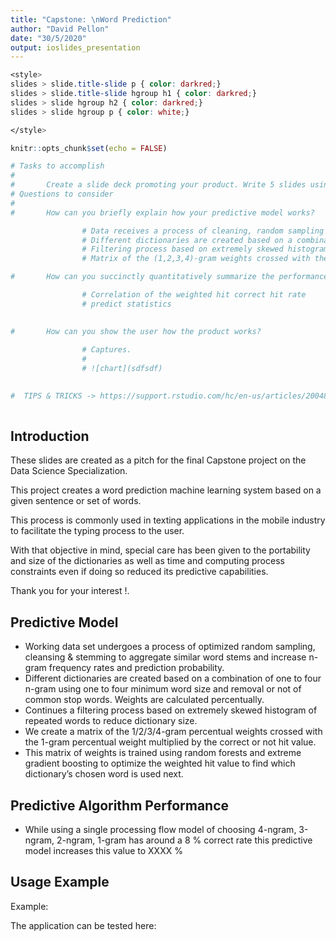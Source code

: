 ```yaml
---
title: "Capstone: \nWord Prediction"
author: "David Pellon"
date: "30/5/2020"
output: ioslides_presentation
---
```




```css
<style>
slides > slide.title-slide p { color: darkred;}
slides > slide.title-slide hgroup h1 { color: darkred;}
slides > slide hgroup h2 { color: darkred;}
slides > slide hgroup p { color: white;}

</style>
```    


```r
knitr::opts_chunk$set(echo = FALSE)

# Tasks to accomplish
# 
#       Create a slide deck promoting your product. Write 5 slides using RStudio Presenter explaining your product and why it is awesome!
# Questions to consider
# 
#       How can you briefly explain how your predictive model works?

                # Data receives a process of cleaning, random sampling & stemming (to aggregate similar word stems)
                # Different dictionaries are created based on a combination of 1:4 n-gram using 1-4 minimum word size and removal or not of common stop words
                # Filtering process based on extremely skewed histogram of repeated words to reduce dictionary size
                # Matrix of the (1,2,3,4)-gram weights crossed with the 1-gram weights multiplied by the hit [1,0] trained gives a weight of the (1,2,3,4) word to choose next

#       How can you succinctly quantitatively summarize the performance of your prediction algorithm?

                # Correlation of the weighted hit correct hit rate 
                # predict statistics
                

#       How can you show the user how the product works?
                
                # Captures.
                # 
                # ![chart](sdfsdf)
                

#  TIPS & TRICKS -> https://support.rstudio.com/hc/en-us/articles/200486468-Authoring-R-Presentations
                

```

## Introduction

These slides are created as a pitch for the final Capstone project on the Data Science Specialization. 

This project creates a word prediction machine learning system based on a given sentence or set of words. 

This process is commonly used in texting applications in the mobile industry to facilitate the typing process to the user. 

With that objective in mind, special care has been given to the portability and size of the dictionaries as well as time and computing process constraints even if doing so reduced its predictive capabilities.


Thank you for your interest !.

## Predictive Model {.smaller}

- Working data set undergoes a process of optimized random sampling, cleansing & stemming to aggregate similar word stems and increase n-gram frequency rates and prediction probability.
- Different dictionaries are created based on a combination of one to four n-gram using one to four minimum word size and removal or not of common stop words. Weights are calculated percentually.
- Continues a filtering process based on extremely skewed histogram of repeated words to reduce dictionary size. 
- We create a matrix of the 1/2/3/4-gram percentual weights crossed with the 1-gram percentual weight multiplied by the correct or not hit value.
- This matrix of weights is trained using random forests and extreme gradient boosting to optimize the weighted hit value to find which dictionary's chosen word is used next.



## Predictive Algorithm Performance {.smaller}

- While using a single processing flow model of choosing 4-ngram, 3-ngram, 2-ngram, 1-gram has around a 8 % correct rate this predictive model increases this value to XXXX %



## Usage Example {.smaller}

Example:


The application can be tested here:



